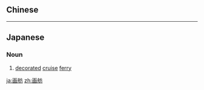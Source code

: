 {{also|畫舫}}
==Chinese==
{{zh-see|畫舫}}

----

==Japanese==
{{ja-kanjitab|が|ほう|k2=ぼう|yomi=o|r=y}}

===Noun===
{{ja-noun|がぼう|kyu=畫舫}}

# [[decorated]] [[cruise]] [[ferry]]

{{catlangcode|ja|Watercraft}}

[[ja:画舫]]
[[zh:画舫]]